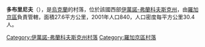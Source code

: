 {{coord|49|26|34|N|24|42|15|E|scale:30000|display=title}}

'''多布里尼夫'''（{{lang-uk|Добринів}}），是[[烏克蘭|烏克蘭]]的村落，位於該國西部[[伊萬諾-弗蘭科夫斯克州|伊萬諾-弗蘭科夫斯克州]]，由[[羅加京區|羅加京區]]負責管轄，面積27.6平方公里，2001年人口840，人口密度每平方公里30.4人。

{{DEFAULTSORT:Добринів}}
[[Category:伊萬諾-弗蘭科夫斯克州村落|Category:伊萬諾-弗蘭科夫斯克州村落]]
[[Category:羅加京區村落|Category:羅加京區村落]]


{{IvanoFrankivsk-geo-stub}}